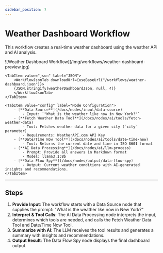 ```yaml
---
sidebar_position: 7
---
```



# Weather Dashboard Workflow

This workflow creates a real-time weather dashboard using the weather API and AI analysis.

<Tabs>
    <TabItem value="preview" label="Preview" default>
        ![Weather Dashboard Workflow](/img/workflows/weather-dashboard-preview.jpg)
    </TabItem>

    <TabItem value="json" label="JSON">
        <WorkflowJsonTab downloadUrl={useBaseUrl("/workflows/weather-dashboard.json")}>
        {JSON.stringify(weatherDashboardJson, null, 4)}
        </WorkflowJsonTab>
    </TabItem>

    <TabItem value="config" label="Node Configuration">
        - [**Data Source**](/docs/nodes/input/data-source)  
            - Input: `"What is the weather like now in New York?"`
        - [**Fetch Weather Data Tool**](/docs/nodes/ai/tools/fetch-weather-data)  
            - Tool: Fetches weather data for a given city (`city` parameter)
            - Requirements: WeatherAPI.com API Key
        - [**Date/Time Now Tool**](/docs/nodes/ai/tools/date-time-now)   
            - Tool: Returns the current date and time in ISO 8601 format
        - [**AI Data Processing**](/docs/nodes/ai/llm-process)  
            - Prompt: Provide all answers in Markdown format  
            - Model: llama3.1:8b
        - [**Data Flow Spy**](/docs/nodes/output/data-flow-spy)  
            - Output: Current weather conditions with AI-generated insights and recommendations.
    </TabItem>
</Tabs>

---

## Steps

1. **Provide Input**: The workflow starts with a Data Source node that supplies the prompt: "What is the weather like now in New York?"
2. **Interpret & Tool Calls**: The AI Data Processing node interprets the input, determines which tools are needed, and calls the Fetch Weather Data Tool and Date/Time Now Tool.
3. **Summarize with AI**: The LLM receives the tool results and generates a summary with insights and recommendations.
4. **Output Result**: The Data Flow Spy node displays the final dashboard output.